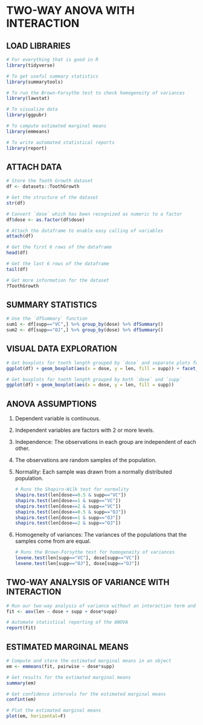# TWO-WAY ANOVA WITH INTERACTION

## **LOAD LIBRARIES**

```{r}
# For everything that is good in R
library(tidyverse)

# To get useful summary statistics
library(summarytools)

# To run the Brown-Forsythe test to check homogeneity of variances
library(lawstat)

# To visualize data
library(ggpubr)

# To compute estimated marginal means
library(emmeans)

# To write automated statistical reports
library(report)
```

## **ATTACH DATA**

```{r}
# Store the Tooth Growth dataset
df <- datasets::ToothGrowth

# Get the structure of the dataset
str(df)

# Convert `dose` which has been recognized as numeric to a factor
df$dose <- as.factor(df$dose)

# Attach the dataframe to enable easy calling of variables
attach(df)

# Get the first 6 rows of the dataframe
head(df)

# Get the last 6 rows of the dataframe
tail(df)

# Get more information for the dataset
?ToothGrowth
```

## **SUMMARY STATISTICS**

```{r}
# Use the `dfSummary` function 
sum1 <- df[supp=="VC",] %>% group_by(dose) %>% dfSummary()
sum2 <- df[supp=="OJ",] %>% group_by(dose) %>% dfSummary()
```

## VISUAL DATA EXPLORATION

```{r}
# Get boxplots for tooth length grouped by `dose` and separate plots for `supp`
ggplot(df) + geom_boxplot(aes(x = dose, y = len, fill = supp)) + facet_grid(rows = supp)

# Get boxplots for tooth length grouped by both `dose` and `supp`
ggplot(df) + geom_boxplot(aes(x = dose, y = len, fill = supp))
```

## **ANOVA ASSUMPTIONS**

1.  Dependent variable is continuous.

2.  Independent variables are factors with 2 or more levels.

3.  Independence: The observations in each group are independent of each other.

4.  The observations are random samples of the population.

5.  Normality: Each sample was drawn from a normally distributed population.

    ```{r}
    # Runs the Shapiro-Wilk test for normality
    shapiro.test(len[dose==0.5 & supp=="VC"])
    shapiro.test(len[dose==1 & supp=="VC"])
    shapiro.test(len[dose==2 & supp=="VC"])
    shapiro.test(len[dose==0.5 & supp=="OJ"])
    shapiro.test(len[dose==1 & supp=="OJ"])
    shapiro.test(len[dose==2 & supp=="OJ"])
    ```

6.  Homogeneity of variances: The variances of the populations that the samples come from are equal.

    ```{r}
    # Runs the Brown-Forsythe test for homogeneity of variances
    levene.test(len[supp=="VC"], dose[supp=="VC"])
    levene.test(len[supp=="OJ"], dose[supp=="OJ"])
    ```

## **TWO-WAY ANALYSIS OF VARIANCE WITH INTERACTION**

```{r}
# Run our two-way analysis of variance without an interaction term and store results in `fit1` 
fit <- aov(len ~ dose + supp + dose*supp)

# Automate statistical reporting of the ANOVA 
report(fit)
```

## ESTIMATED MARGINAL MEANS

```{r}
# Compute and store the estimated marginal means in an object 
em <- emmeans(fit, pairwise ~ dose*supp)

# Get results for the estimated marginal means 
summary(em)

# Get confidence intervals for the estimated marginal means 
confint(em)

# Plot the estimated marginal means 
plot(em, horizontal=F)
```

